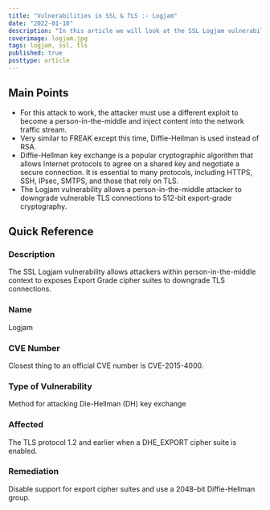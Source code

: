```yaml
---
title: "Vulnerabilities in SSL & TLS :- Logjam"
date: "2022-01-10"
description: "In this article we will look at the SSL Logjam vulnerability. This is a person-in-the-middle attack, similar to FREAK, that exposes Export Grade cipher suites. This time, Diffie-Hellman is used instead of RSA."
coverimage: logjam.jpg
tags: logjam, ssl, tls
published: true
posttype: article
---
```

## Main Points

- For this attack to work, the attacker must use a different exploit to become a person-in-the-middle and inject content into the network traffic stream.
- Very similar to FREAK except this time, Diffie-Hellman is used instead of RSA.
- Diffie-Hellman key exchange is a popular cryptographic algorithm that allows Internet protocols to agree on a shared key and negotiate a secure connection. It is essential to many protocols, including HTTPS, SSH, IPsec, SMTPS, and those that rely on TLS.
- The Logjam vulnerability allows a person-in-the-middle attacker to downgrade vulnerable TLS connections to 512-bit export-grade cryptography.

## Quick Reference

### Description

The SSL Logjam vulnerability allows attackers within person-in-the-middle context to exposes Export Grade cipher suites to downgrade TLS connections.

### Name

Logjam

### CVE Number

Closest thing to an official CVE number is CVE-2015-4000. 

### Type of Vulnerability

Method for attacking Die-Hellman (DH) key exchange

### Affected

The TLS protocol 1.2 and earlier when a DHE_EXPORT cipher suite is enabled. 

### Remediation

 Disable support for export cipher suites and use a 2048-bit Diffie-Hellman group.